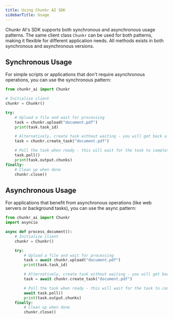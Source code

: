 ```yaml
---
title: Using Chunkr AI SDK
sidebarTitle: Usage
---
```


Chunkr AI's SDK supports both synchronous and asynchronous usage patterns. 
The same client class `Chunkr` can be used for both patterns, making it flexible for different application needs.
All methods exists in both synchronous and asynchronous versions.

## Synchronous Usage

For simple scripts or applications that don't require asynchronous operations, you can use the synchronous pattern:

<CodeGroup> 

```python Python
from chunkr_ai import Chunkr

# Initialize client
chunkr = Chunkr()

try:
    # Upload a file and wait for processing
    task = chunkr.upload("document.pdf")
    print(task.task_id)

    # Alternatively, create task without waiting - you will get back a task object without chunks
    task = chunkr.create_task("document.pdf")

    # Poll the task when ready - this will wait for the task to complete and return a task object with chunks
    task.poll()  
    print(task.output.chunks)
finally:
    # Clean up when done
    chunkr.close()
```
</CodeGroup>

## Asynchronous Usage

For applications that benefit from asynchronous operations (like web servers or background tasks), you can use the async pattern:

<CodeGroup> 

```python Python
from chunkr_ai import Chunkr
import asyncio

async def process_document():
    # Initialize client
    chunkr = Chunkr()

    try:
        # Upload a file and wait for processing
        task = await chunkr.upload("document.pdf")
        print(task.task_id)

        # Alternatively, create task without waiting - you will get back a task object without chunks
        task = await chunkr.create_task("document.pdf")

        # Poll the task when ready - this will wait for the task to complete and return a task object with chunks
        await task.poll()  
        print(task.output.chunks)
    finally:
        # Clean up when done
        chunkr.close()
```
</CodeGroup>
